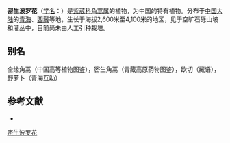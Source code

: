 {{Speciesbox
| name = 密生波罗花
| status = 
| status_system = 
| image =
| genus = Incarvillea
| species = compacta
| authority = Maxim.
}}

'''密生波罗花'''（[[学名|学名]]：{{lang|la|''Incarvillea compacta''}}）是[[紫葳科|紫葳科]][[角蒿属|角蒿属]]的植物，为中国的特有植物。分布于[[中国大陆|中国大陆]]的[[青海|青海]]、[[西藏|西藏]]等地，生长于海拔2,600米至4,100米的地区，见于空旷石砾山坡和灌丛中，目前尚未由人工引种栽培。

== 别名 ==
全缘角蒿（中国高等植物图鉴），密生角蒿（青藏高原药物图鉴），欧切（藏语），野萝卜（青海互助）

== 参考文献 ==
<div class="references-small">
* {{cite web| url =http://www.bioinfo.cn/db05/KmzwSpecies.php?action=view&id=2411| title =密生波罗花| work =《中国高等植物数据库全库》| publisher =中国科学院微生物研究所| author =昆明植物研究所| accessdate =2009-02-23| deadurl =yes| archiveurl =https://web.archive.org/web/20160305082738/http://www.bioinfo.cn/db05/KmzwSpecies.php?action=view&id=2411| archivedate =2016-03-05}}
</div>
{{Taxonbar|from=Q10953158}}

[[Category:角蒿属|密生波罗花]]


{{植物小作品}}
